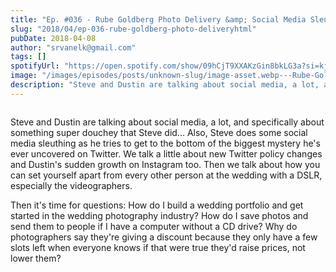 ```yaml
---
title: "Ep. #036 - Rube Goldberg Photo Delivery &amp; Social Media Sleuthing"
slug: "2018/04/ep-036-rube-goldberg-photo-deliveryhtml"
pubDate: 2018-04-08
author: "srvanelk@gmail.com"
tags: []
spotifyUrl: "https://open.spotify.com/show/09hCjT9XXAKzGin8bkLG3a?si=kjRZvQ1JTb6Ov3HVzSSlWA"
image: "/images/episodes/posts/unknown-slug/image-asset.webp---Rube-Goldberg-Photo-Delivery--Social-Media-Sleuthing-e1rih2"
description: "Steve and Dustin are talking about social media, a lot, and specifically about something super douchey that Steve did... Also, Steve does some social media sleuthing as he tries to get to the bottom of the biggest mystery he's ever uncovered on Twitter. We talk a little about new Twitter policy changes and Dustin's sudden growth on Instagram too. Then we talk about how you can set yourself apart from every other person at the wedding with a DSLR, especially the videographers."
---
```


<figure>
  <img src="/images/episodes/posts/unknown-slug/image-asset.webp" alt="" />
</figure>

Steve and Dustin are talking about social media, a lot, and specifically about something super douchey that Steve did... Also, Steve does some social media sleuthing as he tries to get to the bottom of the biggest mystery he's ever uncovered on Twitter. We talk a little about new Twitter policy changes and Dustin's sudden growth on Instagram too. Then we talk about how you can set yourself apart from every other person at the wedding with a DSLR, especially the videographers.

Then it's time for questions: How do I build a wedding portfolio and get started in the wedding photography industry? How do I save photos and send them to people if I have a computer without a CD drive? Why do photographers say they're giving a discount because they only have a few slots left when everyone knows if that were true they'd raise prices, not lower them?
